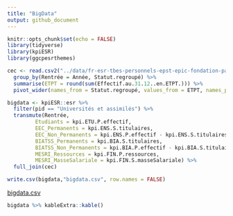 ```yaml
---
title: "BigData"
output: github_document
---
```


```r
knitr::opts_chunk$set(echo = FALSE)
library(tidyverse)
library(kpiESR)
library(ggcpesrthemes)

cec <- read.csv2("../data/fr-esr-tbes-personnels-epst-epic-fondation-par-type-contrat-emploi.csv", dec = ".") %>%
  group_by(Rentrée = Année, Statut.regroupé) %>%
  summarise(ETPT = round(sum(Effectif.au.31.12..en.ETPT.))) %>%
  pivot_wider(names_from = Statut.regroupé, values_from = ETPT, names_prefix = "EPSTEPIC_")

bigdata <- kpiESR::esr %>%
  filter(pid == "Universités et assimilés") %>%
  transmute(Rentrée, 
         Etudiants = kpi.ETU.P.effectif, 
         EEC_Permanents = kpi.ENS.S.titulaires, 
         EEC_Non_Permanents = kpi.ENS.P.effectif - kpi.ENS.S.titulaires,
         BIATSS_Permanents = kpi.BIA.S.titulaires,
         BIATSS_Non_Permanents = kpi.BIA.P.effectif - kpi.BIA.S.titulaires,
         MESRI_Ressources = kpi.FIN.P.ressources,
         MESRI_MasseSalariale = kpi.FIN.S.masseSalariale) %>%
  full_join(cec)

write.csv(bigdata,"bigdata.csv", row.names = FALSE)
```

[bigdata.csv](bigdata.csv)

```r
bigdata %>% kableExtra::kable()
```
